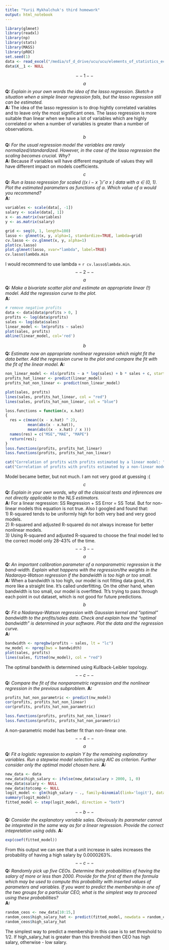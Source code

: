 ```yaml
---
title: "Yurii Mykhalchuk's third homework"
output: html_notebook
---
```

```r
library(glmnet)
library(readxl)
library(np)
library(stats)
library(MASS)
library(pROC)
set.seed(1)
data <- read_excel("/media/sf_d_drive/ucu/ucu/elements_of_statistics_econometrics_and_time_series_analysis/0/ceo.xls")
data$X__1 <- NULL
```
$$--1--$$
$$a$$
**Q: ** *Explain in your own words the idea of the lasso regression. Sketch a situation when a simple linear regression fails, but the lasso regression still can be estimated.*  
**A: ** The idea of the lasso regression is to drop hightly correlated variables and to leave only the most significant ones. The lasso regression is more suitable than linear when we have a lot of variables which are highly correlated or when a number of variables is greater than a number of observations.  
$$b$$
**Q: ** *For the usual regression model the variables are rarely normalized/standardized. However, in the case of the lasso regression the scaling becomes crucial. Why?*  
**A: ** Because if variables will have different magnitude of values they will have different impact on models coefficients.  
$$c$$
**Q: ** *Run a lasso regression for scaled ((x i − x  ̄ )/ˆσ x ) data with α ∈ (0, 1). Plot the estimated parameters as functions of α. Which value of α would you recommend?*  
**A: **  
```r
variables <- scale(data[, -1])
salary <- scale(data[, 1])
x <- as.matrix(variables)
y <- as.matrix(salary)

grid <- seq(0, 1, length=100)
lasso <- glmnet(x, y, alpha=1, standardize=TRUE, lambda=grid)
cv.lasso <- cv.glmnet(x, y, alpha=1)
plot(cv.lasso)
plot.glmnet(lasso, xvar="lambda", label=TRUE)
cv.lasso$lambda.min
````
I would recommend to use lambda = `r cv.lasso$lambda.min`.  
$$--2--$$
$$a$$
**Q:** *Make a bivariate scatter plot and estimate an appropriate linear \(\!\) model. Add the regression curve to the plot.*  
**A: **  
```r
# remove negative profits
data <- data[data$profits > 0, ]
profits <- log(data$profits)
sales <- log(data$sales)
linear_model <- lm(profits ~ sales)
plot(sales, profits)
abline(linear_model, col='red')
```
$$b$$
**Q: ** *Estimate now an appropriate nonlinear regression which might fit the data better. Add the regression curve to the plot and compare the fit with the fit of the linear model.*
**A: ** 
```r
non_linear_model <- nls(profits ~ a * log(sales) + b * sales + c, start = list(a = -1, b = 1, c = 1000))
profits_hat_linear <- predict(linear_model)
profits_hat_non_linear <- predict(non_linear_model)

plot(sales, profits)
lines(sales, profits_hat_linear, col = "red")
lines(sales, profits_hat_non_linear, col = "blue")
```

```r
loss.functions = function(x, x.hat)
{
  res = c(mean((x - x.hat) ^ 2), 
          mean(abs(x - x.hat)), 
          mean(abs((x - x.hat) / x )))
  names(res) = c("MSE","MAE", "MAPE")
  return(res);
}
loss.functions(profits, profits_hat_linear)
loss.functions(profits, profits_hat_non_linear)
```
```r
cat("Correlation of profits with profits estimated by a linear model: ", cor(profits, profits_hat_linear), "\n")
cat("Correlation of profits with profits estimated by a non-linear model: ", cor(profits, profits_hat_non_linear), "\n")
```
Model became better, but not much. I am not very good at guessing :(
$$c$$
**Q: ** *Explain in your own words, why all the classical tests and inferences are not directly applicable to the NLS estimators.*  
**A: ** For a linear regression: SS Regression + SS Error = SS Total. But for non-linear models this equation is not true. Also I googled and found that:  
1) R-squared tends to be uniformly high for both very bad and very good models.  
2) R-squared and adjusted R-squared do not always increase for better nonlinear models.  
3) Using R-squared and adjusted R-squared to choose the final model led to the correct model only 28-43% of the time.  
$$--3--$$
$$a$$
**Q: ** *An important calibration parameter of a nonparametric regression is the band-width. Explain what happens with the regression/the weights in the Nadaraya-Watson regression if the bandwidth is too high or too small.*  
**A: ** When a bandwidth is too high, our model is not fitting data good, it's more like a straight line. It's called underfitting.
On the other hand, when bandwidth is too small, our model is overfitted. Tt's trying to pass through each point in out dataset, which is not good for future predictions.  
$$b$$
**Q:** *Fit a Nadaraya-Watson regression with Gaussian kernel and “optimal” bandwidth to the profits/sales data. Check and explain how the “optimal bandwidth” is determined in your software. Plot the data and the regression curve.*  
**A: **
```r
bandwidth <- npregbw(profits ~ sales, lt = "lc")
nw_model <- npreg(bws = bandwidth)
plot(sales, profits)
lines(sales, fitted(nw_model), col = "red")
```
  
The optimal bandwith is determined using Kullback-Leibler topology.
$$--c--$$
**Q: ** *Compare the fit of the nonparametric regression and the nonlinear regression in the previous subproblem.*
**A: **
```r
profits_hat_non_parametric <- predict(nw_model)
cor(profits, profits_hat_non_linear)
cor(profits, profits_hat_non_parametric)
```
```r
loss.functions(profits, profits_hat_non_linear)
loss.functions(profits, profits_hat_non_parametric)
```
A non-parametric model has better fit than non-linear one.  
$$--4--$$
$$a$$
**Q: ** *Fit a logistic regression to explain Y by the remaining explanatory variables. Run a stepwise model selection using AIC as criterion. Further consider only the optimal model chosen here.*
**A: **
```r
new_data <- data
new_data$high_salary <- ifelse(new_data$salary > 2000, 1, 0)
new_data$salary <- NULL
new_data$totcomp <- NULL
logit_model <- glm(high_salary ~ ., family=binomial(link='logit'), data=new_data)
summary(logit_model)
fitted_model <- step(logit_model, direction = "both")
```
$$--b--$$
**Q: ** *Consider the explanatory variable sales. Obviously its parameter cannot be intepreted in the same way as for a linear regression. Provide the correct intepretation using odds. *
**A: **
```r
exp(coef(fitted_model))
```
From this output we can see that a unit increase in sales increases the probability of having a high salary by 0.0000263%.  
$$--c--$$
**Q: ** *Randomly pick up five CEOs. Determine their probabilities of having the salary of more or less than 2000. Provide for the first of them the formula which may be used to compute this probability with inserted values of parameters and variables. If you want to predict the membership in one of the two groups for a particular CEO, what is the simplest way to proceed using these probabilities?*  
**A: **
```r
random_ceos <- new_data[10:15,]
random_ceos$high_salary_hat <- predict(fitted_model, newdata = random_ceos, type = "response")
random_ceos$high_salary_hat
```
The simplest way to predict a membership in this case is to set threshold to 1/2. If high_salary_hat is greater than this threshold then CEO has high salary, otherwise - low salary.
